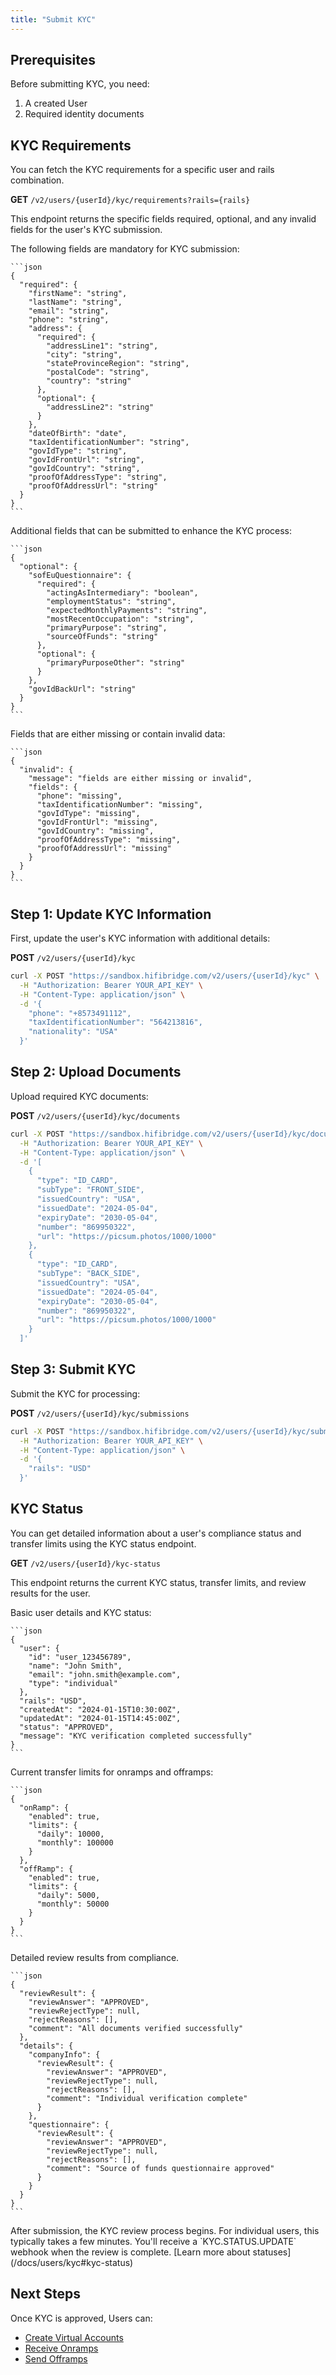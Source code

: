 ```yaml
---
title: "Submit KYC"
---
```


## Prerequisites

Before submitting KYC, you need:

1. A created User
2. Required identity documents

## KYC Requirements

You can fetch the KYC requirements for a specific user and rails combination.

**GET** `/v2/users/{userId}/kyc/requirements?rails={rails}`

This endpoint returns the specific fields required, optional, and any invalid
fields for the user's KYC submission.

<AccordionGroup>

  <Accordion title="Required Fields">
    The following fields are mandatory for KYC submission:
    
    ```json
    {
      "required": {
        "firstName": "string",
        "lastName": "string", 
        "email": "string",
        "phone": "string",
        "address": {
          "required": {
            "addressLine1": "string",
            "city": "string",
            "stateProvinceRegion": "string",
            "postalCode": "string",
            "country": "string"
          },
          "optional": {
            "addressLine2": "string"
          }
        },
        "dateOfBirth": "date",
        "taxIdentificationNumber": "string",
        "govIdType": "string",
        "govIdFrontUrl": "string",
        "govIdCountry": "string",
        "proofOfAddressType": "string",
        "proofOfAddressUrl": "string"
      }
    }
    ```
  </Accordion>

  <Accordion title="Optional Fields">
    Additional fields that can be submitted to enhance the KYC process:
    
    ```json
    {
      "optional": {
        "sofEuQuestionnaire": {
          "required": {
            "actingAsIntermediary": "boolean",
            "employmentStatus": "string",
            "expectedMonthlyPayments": "string",
            "mostRecentOccupation": "string",
            "primaryPurpose": "string",
            "sourceOfFunds": "string"
          },
          "optional": {
            "primaryPurposeOther": "string"
          }
        },
        "govIdBackUrl": "string"
      }
    }
    ```
  </Accordion>

  <Accordion title="Invalid Fields">
    Fields that are either missing or contain invalid data:
    
    ```json
    {
      "invalid": {
        "message": "fields are either missing or invalid",
        "fields": {
          "phone": "missing",
          "taxIdentificationNumber": "missing",
          "govIdType": "missing",
          "govIdFrontUrl": "missing",
          "govIdCountry": "missing",
          "proofOfAddressType": "missing",
          "proofOfAddressUrl": "missing"
        }
      }
    }
    ```
  </Accordion>

</AccordionGroup>

## Step 1: Update KYC Information

First, update the user's KYC information with additional details:

**POST** `/v2/users/{userId}/kyc`

```bash
curl -X POST "https://sandbox.hifibridge.com/v2/users/{userId}/kyc" \
  -H "Authorization: Bearer YOUR_API_KEY" \
  -H "Content-Type: application/json" \
  -d '{
    "phone": "+8573491112",
    "taxIdentificationNumber": "564213816",
    "nationality": "USA"
  }'
```

## Step 2: Upload Documents

Upload required KYC documents:

**POST** `/v2/users/{userId}/kyc/documents`

```bash
curl -X POST "https://sandbox.hifibridge.com/v2/users/{userId}/kyc/documents" \
  -H "Authorization: Bearer YOUR_API_KEY" \
  -H "Content-Type: application/json" \
  -d '[
    {
      "type": "ID_CARD",
      "subType": "FRONT_SIDE",
      "issuedCountry": "USA",
      "issuedDate": "2024-05-04",
      "expiryDate": "2030-05-04",
      "number": "869950322",
      "url": "https://picsum.photos/1000/1000"
    },
    {
      "type": "ID_CARD",
      "subType": "BACK_SIDE",
      "issuedCountry": "USA",
      "issuedDate": "2024-05-04",
      "expiryDate": "2030-05-04",
      "number": "869950322",
      "url": "https://picsum.photos/1000/1000"
    }
  ]'
```

## Step 3: Submit KYC

Submit the KYC for processing:

**POST** `/v2/users/{userId}/kyc/submissions`

```bash
curl -X POST "https://sandbox.hifibridge.com/v2/users/{userId}/kyc/submissions" \
  -H "Authorization: Bearer YOUR_API_KEY" \
  -H "Content-Type: application/json" \
  -d '{
    "rails": "USD"
  }'
```

## KYC Status

You can get detailed information about a user's compliance status and transfer limits using the KYC status endpoint.

**GET** `/v2/users/{userId}/kyc-status`

This endpoint returns the current KYC status, transfer limits, and review results for the user.

<AccordionGroup>
  <Accordion title="User Information">
    Basic user details and KYC status:
    
    ```json
    {
      "user": {
        "id": "user_123456789",
        "name": "John Smith",
        "email": "john.smith@example.com",
        "type": "individual"
      },
      "rails": "USD",
      "createdAt": "2024-01-15T10:30:00Z",
      "updatedAt": "2024-01-15T14:45:00Z",
      "status": "APPROVED",
      "message": "KYC verification completed successfully"
    }
    ```
  </Accordion>

  <Accordion title="Transfer Limits">
    Current transfer limits for onramps and offramps:
    
    ```json
    {
      "onRamp": {
        "enabled": true,
        "limits": {
          "daily": 10000,
          "monthly": 100000
        }
      },
      "offRamp": {
        "enabled": true,
        "limits": {
          "daily": 5000,
          "monthly": 50000
        }
      }
    }
    ```
  </Accordion>

  <Accordion title="Review Results">
    Detailed review results from compliance.
    
    ```json
    {
      "reviewResult": {
        "reviewAnswer": "APPROVED",
        "reviewRejectType": null,
        "rejectReasons": [],
        "comment": "All documents verified successfully"
      },
      "details": {
        "companyInfo": {
          "reviewResult": {
            "reviewAnswer": "APPROVED",
            "reviewRejectType": null,
            "rejectReasons": [],
            "comment": "Individual verification complete"
          }
        },
        "questionnaire": {
          "reviewResult": {
            "reviewAnswer": "APPROVED",
            "reviewRejectType": null,
            "rejectReasons": [],
            "comment": "Source of funds questionnaire approved"
          }
        }
      }
    }
    ```
  </Accordion>
</AccordionGroup>

<Info>
  After submission, the KYC review process begins. For individual users, this
  typically takes a few minutes. You'll receive a `KYC.STATUS.UPDATE` webhook
  when the review is complete. [Learn more about
  statuses](/docs/users/kyc#kyc-status)
</Info>

## Next Steps

Once KYC is approved, Users can:

- [Create Virtual Accounts](/docs/transfers/features/virtual-accounts)
- [Receive Onramps](/docs/transfers/onramps)
- [Send Offramps](/docs/transfers/offramps)
